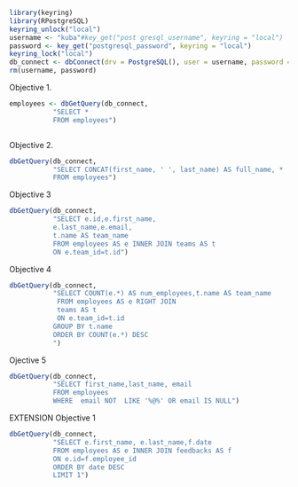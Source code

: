```r
library(keyring)
library(RPostgreSQL)
keyring_unlock("local")
username <- "kuba"#key_get("post gresql_username", keyring = "local") 
password <- key_get("postgresql_password", keyring = "local")
keyring_lock("local")
db_connect <- dbConnect(drv = PostgreSQL(), user = username, password = password, dbname = "acme_employees", host = "localhost")
rm(username, password)
```
Objective 1.
```r
employees <- dbGetQuery(db_connect,
           "SELECT *
           FROM employees")



```


Objective 2. 
```r
dbGetQuery(db_connect,
           "SELECT CONCAT(first_name, ' ', last_name) AS full_name, *
           FROM employees")

```



Objective 3 
```r
dbGetQuery(db_connect,
           "SELECT e.id,e.first_name,
           e.last_name,e.email,
           t.name AS team_name
           FROM employees AS e INNER JOIN teams AS t 
           ON e.team_id=t.id")
```



Objective 4 
```r
dbGetQuery(db_connect,
           "SELECT COUNT(e.*) AS num_employees,t.name AS team_name
            FROM employees AS e RIGHT JOIN 
            teams AS t
            ON e.team_id=t.id
           GROUP BY t.name
           ORDER BY COUNT(e.*) DESC
           ")
```
Ojective 5 
```r
dbGetQuery(db_connect,
           "SELECT first_name,last_name, email
           FROM employees
           WHERE  email NOT  LIKE '%@%' OR email IS NULL")
```

EXTENSION
Objective 1 
```r
dbGetQuery(db_connect,
           "SELECT e.first_name, e.last_name,f.date
           FROM employees AS e INNER JOIN feedbacks AS f
           ON e.id=f.employee_id
           ORDER BY date DESC
           LIMIT 1")


```

```r


```


```r

```


```r

```


